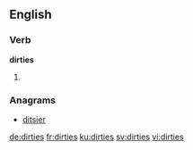 ==English==

===Verb===
'''dirties'''

# {{en-third-person singular of|dirty}}

===Anagrams===
* [[ditsier#English|ditsier]]

[[de:dirties]]
[[fr:dirties]]
[[ku:dirties]]
[[sv:dirties]]
[[vi:dirties]]
